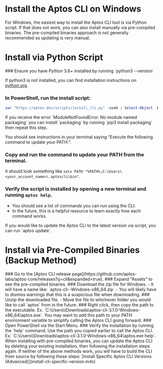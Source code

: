 
# Install the Aptos CLI on Windows

For Windows, the easiest way to install the Aptos CLI tool is via Python script. If that does not work, you can also install manually via pre-compiled binaries. The pre-compiled binaries approach is not generally recommended as updating is very manual.

# Install via Python Script
<Steps>
### Ensure you have Python 3.6+ installed by running `python3 --version`
   
   If python3 is not installed, you can find installation instructions on [python.org](http://python.org).

### In PowerShell, run the install script:
   
   ```powershell filename="Terminal"
   iwr "https://aptos.dev/scripts/install_cli.py" -useb | Select-Object -ExpandProperty Content | python3
   ```
   
   <Callout type="warning" emoji="⚠️">
   If you receive the error `ModuleNotFoundError: No module named packaging` you can install `packaging` by running `pip3 install packaging` then repeat this step.
   </Callout>
   
   You should see instructions in your terminal saying “Execute the following command to update your PATH:”.
### Copy and run the command to update your PATH from the terminal.
   
   It should look something like `setx PATH "%PATH%;C:\Users\<your_account_name>\.aptoscli\bin"`.

### Verify the script is installed by opening a new terminal and running `aptos help`.
   - You should see a list of commands you can run using the CLI.
   - In the future, this is a helpful resource to learn exactly how each command works.
</Steps>

<Callout type="info" emoji="ℹ️">
If you would like to update the Aptos CLI to the latest version via script, you can run `aptos update`.
</Callout>

# Install via Pre-Compiled Binaries (Backup Method)

<Steps>
### Go to the [Aptos CLI release page](https://github.com/aptos-labs/aptos-core/releases?q=cli&expanded=true).
### Expand "Assets" to see the pre-compiled binaries.
### Download the zip file for Windows.
   - It will have a name like: `aptos-cli-<version>-Windows-x86_64.zip`
   - You will likely have to dismiss warnings that this is a suspicious file when downloading.
### Unzip the downloaded file.
   - Move the file to whichever folder you would like to call `aptos` from in the future.
### Right click, then copy the path to the executable.
   Ex. `C:\Users\<username>\Downloads\aptos-cli-3.1.0-Windows-x86_64\aptos.exe`.
   <Callout type="info" emoji="ℹ️">
   You may want to add this path to your PATH environment variable to simplify calling the Aptos CLI going forward.
   </Callout>
### Open PowerShell via the Start Menu.
### Verify the installation by running the `help` command.
   Use the path you copied earlier to call the Aptos CLI.
   Ex. `C:\Users\<username>\Downloads\aptos-cli-3.1.0-Windows-x86_64\aptos.exe help`.
</Steps>

<Callout type="info" emoji="ℹ️">
When installing with pre-compiled binaries, you can update the Aptos CLI by deleting your existing installation, then following the installation steps again.
</Callout>

<Callout type="warning" emoji="⚠️">
If neither of the above methods work, you will have to build the CLI from source by following these steps: [Install Specific Aptos CLI Versions (Advanced)](install-cli-specific-version.mdx)
</Callout>
